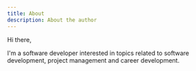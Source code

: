 ```yaml
---
title: About
description: About the author
---
```


Hi there, 

I'm a software developer interested in topics related to software development, project management and career development.
